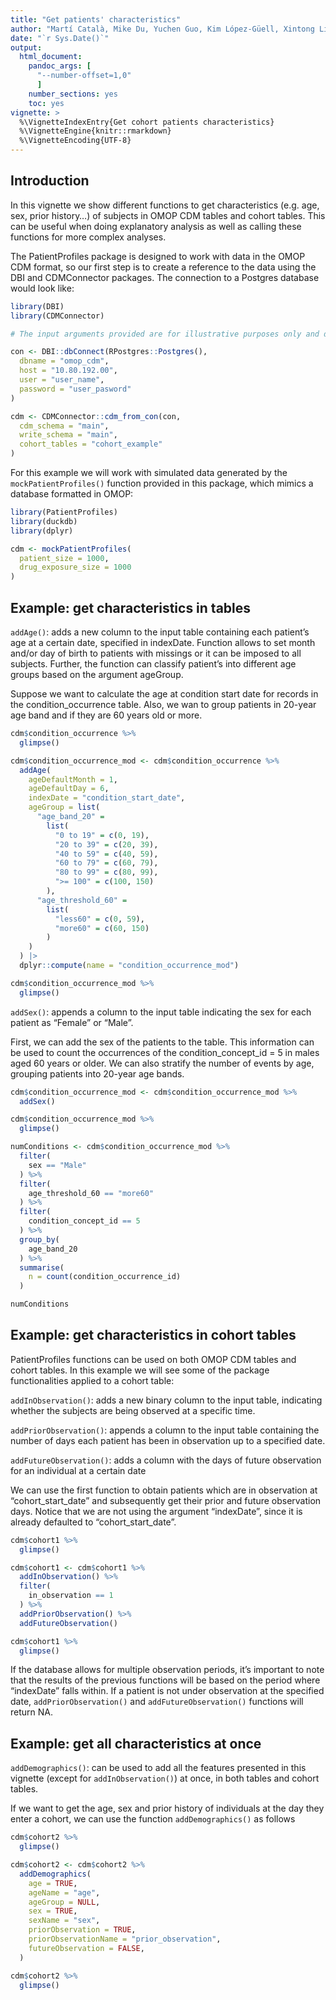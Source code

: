 ---
title: "Get patients' characteristics"
author: "Martí Català, Mike Du, Yuchen Guo, Kim López-Güell, Xintong Li, Núria Mercadé-Besora, and Edward Burn"
date: "`r Sys.Date()`"
output: 
  html_document:
    pandoc_args: [
      "--number-offset=1,0"
      ]
    number_sections: yes
    toc: yes
vignette: >
  %\VignetteIndexEntry{Get cohort patients characteristics}
  %\VignetteEngine{knitr::rmarkdown}
  %\VignetteEncoding{UTF-8}
---

## Introduction

In this vignette we show different functions to get characteristics (e.g. age, sex, prior history...) of subjects in OMOP CDM tables and cohort tables.  This can be useful when doing explanatory analysis as well as calling these functions for more complex analyses.

The PatientProfiles package is designed to work with data in the OMOP CDM format, so our first step is to create a reference to the data using the DBI and CDMConnector packages. The connection to a Postgres database would look like:

```{r, eval=FALSE}
library(DBI)
library(CDMConnector)

# The input arguments provided are for illustrative purposes only and do not provide access to any database.

con <- DBI::dbConnect(RPostgres::Postgres(),
  dbname = "omop_cdm",
  host = "10.80.192.00",
  user = "user_name",
  password = "user_pasword"
)

cdm <- CDMConnector::cdm_from_con(con,
  cdm_schema = "main",
  write_schema = "main",
  cohort_tables = "cohort_example"
)
```

For this example we will work with simulated data generated by the `mockPatientProfiles()` function provided in this package, which mimics a database formatted in OMOP:

```{r, message= FALSE, warning=FALSE}
library(PatientProfiles)
library(duckdb)
library(dplyr)

cdm <- mockPatientProfiles(
  patient_size = 1000,
  drug_exposure_size = 1000
)
```

## Example: get characteristics in tables

`addAge()`: adds a new column to the input table containing each patient's age at a certain date, specified in indexDate. Function allows to set month and/or day of birth to patients with missings or it can be imposed to all subjects.
Further, the function can classify patient's into different age groups based on the argument ageGroup.

Suppose we want to calculate the age at condition start date for records in the condition_occurrence table. Also, we wan to group patients in 20-year age band and if they are 60 years old or more.

```{r, message= FALSE, warning=FALSE}
cdm$condition_occurrence %>%
  glimpse()

cdm$condition_occurrence_mod <- cdm$condition_occurrence %>%
  addAge(
    ageDefaultMonth = 1,
    ageDefaultDay = 6,
    indexDate = "condition_start_date",
    ageGroup = list(
      "age_band_20" =
        list(
          "0 to 19" = c(0, 19),
          "20 to 39" = c(20, 39),
          "40 to 59" = c(40, 59),
          "60 to 79" = c(60, 79),
          "80 to 99" = c(80, 99),
          ">= 100" = c(100, 150)
        ),
      "age_threshold_60" =
        list(
          "less60" = c(0, 59),
          "more60" = c(60, 150)
        )
    )
  ) |>
  dplyr::compute(name = "condition_occurrence_mod")

cdm$condition_occurrence_mod %>%
  glimpse()
```


`addSex()`: appends a column to the input table indicating the sex for each patient as "Female" or "Male". 

First, we can add the sex of the patients to the table. This information can be used to count the occurrences of the condition_concept_id = 5 in males aged 60 years or older. We can also stratify the number of events by age, grouping patients into 20-year age bands.

```{r, message= FALSE, warning=FALSE}
cdm$condition_occurrence_mod <- cdm$condition_occurrence_mod %>%
  addSex()

cdm$condition_occurrence_mod %>%
  glimpse()

numConditions <- cdm$condition_occurrence_mod %>%
  filter(
    sex == "Male"
  ) %>%
  filter(
    age_threshold_60 == "more60"
  ) %>%
  filter(
    condition_concept_id == 5
  ) %>%
  group_by(
    age_band_20
  ) %>%
  summarise(
    n = count(condition_occurrence_id)
  )

numConditions
```

## Example: get characteristics in cohort tables

PatientProfiles functions can be used on both OMOP CDM tables and cohort tables. In this example we will see some of the package functionalities applied to a cohort table:


`addInObservation()`: adds a new binary column to the input table, indicating whether the subjects are being observed at a specific time. 

`addPriorObservation()`: appends a column to the input table containing the number of days each patient has been in observation up to a specified date. 

`addFutureObservation()`: adds a column with the days of future observation for an individual at a certain date


We can use the first function to obtain patients which are in observation at "cohort_start_date" and subsequently get their prior and future observation days. Notice that we are not using the argument "indexDate", since it is already defaulted to "cohort_start_date".


```{r, message= FALSE, warning=FALSE}
cdm$cohort1 %>%
  glimpse()

cdm$cohort1 <- cdm$cohort1 %>%
  addInObservation() %>%
  filter(
    in_observation == 1
  ) %>%
  addPriorObservation() %>%
  addFutureObservation()

cdm$cohort1 %>%
  glimpse()
```

If the database allows for multiple observation periods, it's important to note that the results of the previous functions will be based on the period where "indexDate" falls within. If a patient is not under observation at the specified date, `addPriorObservation()` and `addFutureObservation()` functions will return NA.

## Example: get all characteristics at once

`addDemographics()`:  can be used to add all the features presented in this vignette (except for `addInObservation()`) at once, in both tables and cohort tables.

If we want to get the age, sex and prior history of individuals at the day they enter a cohort, we can use the function `addDemographics()` as follows

```{r, message= FALSE, warning=FALSE}
cdm$cohort2 %>%
  glimpse()

cdm$cohort2 <- cdm$cohort2 %>%
  addDemographics(
    age = TRUE,
    ageName = "age",
    ageGroup = NULL,
    sex = TRUE,
    sexName = "sex",
    priorObservation = TRUE,
    priorObservationName = "prior_observation",
    futureObservation = FALSE,
  )

cdm$cohort2 %>%
  glimpse()
```


